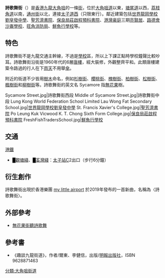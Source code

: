 {{Infobox Hong Kong Road
|   中文街道名稱    =  詩歌舞街
|   英文街道名稱    =  Sycamore Street
|   圖片    =  File:Sycamore Street, Tai Kok Tsui part 1 in April 2022.jpg
|   圖片寬度    = 250px
|   圖片說明    = [[保良局莊啟程預科書院|保良局莊啟程預科書院]]外的一段詩歌舞街
|   圖片2    = 
|   圖片寬度2    = 
|   圖片說明2    = 
|   隸屬幹線     =  
|   路段總長度    =  
|   車速限制    = 
|   行車線數量    = 2
|   所在地區    = [[油尖旺區|油尖旺區]]
|   起點    = [[太子道|太子道西]]
|   終點    = [[大角咀道|大角咀道]]
|   道路命名日期    = 1924年
|   命名文件    =  
|   道路動工日期    =  
|   道路興建計劃    = 
|   道路舊名資料    = 
|   通車日期    = 
|   收費 =
}}
{{commonscat|Sycamore Street}}
'''詩歌舞街'''（{{lang-en|Sycamore Street}}）是[[香港|香港]][[九龍|九龍]][[大角咀|大角咀]]的一條[[街|街]]，位於[[大角咀道|大角咀道]]以東，[[塘尾道|塘尾道]]以西，[[荔枝角道|荔枝角道]]以南，[[通州街|通州街]]以北，連接[[太子道西|太子道西]]（只限東行）。鄰近建築包括[[世界龍岡學校劉皇發中學|世界龍岡學校劉皇發中學]]、[[聖芳濟書院_(香港)|聖芳濟書院]]、[[保良局莊啟程預科書院|保良局莊啟程預科書院]]、[[港灣豪庭|港灣豪庭]]三期[[亮賢居|亮賢居]]、[[路德會沙崙學校|路德會沙崙學校]]、[[旺角消防局|旺角消防局]]、[[鮮魚行學校|鮮魚行學校]]等。

== 特色 ==
詩歌舞街不是九龍交通主幹線，不過是[[學校|學校]]區，所以上下課正點時學校鐘聲比較吵耳。詩歌舞街沿街是1960年代的6層[[唐樓|唐樓]]，經大裝修，外觀整齊平和。此類唐樓建築令路過的行人在下[[雨天|雨天]]不用舉[[傘|傘]]。

附近的街道不少皆用[[樹木|樹木]]命名，例如[[杉樹街|杉樹街]]、[[櫻桃街|櫻桃街]]、[[槐樹街|槐樹街]]、[[柏樹街|柏樹街]]、[[松樹街|松樹街]]、[[楓樹街|楓樹街]]和[[柳樹街|柳樹街]]等。詩歌舞街的英文名 Sycamore 指[[無花果|無花果]]樹。

<gallery>
Sycamore Street.jpg|詩歌舞街西段
Middle of Sycamore Street.jpg|詩歌舞街中段
Lung Kong World Federation School Limited Lau Wong Fat Secondary School.jpg|[[世界龍岡學校劉皇發中學|世界龍岡學校劉皇發中學]]
St. Francis Xavier's College.jpg|[[聖芳濟書院_(香港)|聖芳濟書院]]
Po Leung Kuk Vicwood K. T. Chong Sixth Form College.jpg|[[保良局莊啟程預科書院|保良局莊啟程預科書院]]
FreshFishTradersSchool.jpg|[[鮮魚行學校|鮮魚行學校]]
</gallery>

== 交通 ==
;[[港鐵|港鐵]]
*<font color="{{觀塘綫色彩}}">█</font>[[觀塘綫|觀塘綫]]、<font color="{{荃灣綫色彩}}">█</font>[[荃灣綫|荃灣綫]]：[[太子站|太子站]]C2出口（步行6分鐘）

== 衍生創作 ==
詩歌舞街出現於香港樂團 [[my_little_airport|my little airport]] 於2019年發布的一首新曲，名稱為〈詩歌舞街〉。

== 外部參考 ==

* [http://the-sun.on.cc/channels/fina/20070915/20070915012738_0000.html 無花果街聽詩歌舞] {{Wayback|url=http://the-sun.on.cc/channels/fina/20070915/20070915012738_0000.html |date=20200923154119 }} 

==參考書==
* 《趣談九龍街道》，作者/爾東、李健信，出版/[[明報出版社|明報出版社]]，ISBN 9628871463
  
{{香港大角咀植物名稱街道系列}}
[[分類:大角咀街道|分類:大角咀街道]]